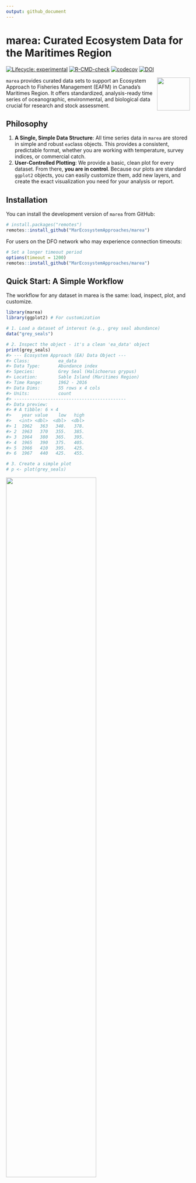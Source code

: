```yaml
---
output: github_document
---
```


# marea: Curated Ecosystem Data for the Maritimes Region

<!-- badges: start -->
[![Lifecycle: experimental](https://img.shields.io/badge/lifecycle-experimental-orange.svg)](https://lifecycle.r-lib.org/articles/stages.html#experimental)
[![R-CMD-check](https://github.com/MarEcosystemApproaches/marea/actions/workflows/R-CMD-check.yaml/badge.svg)](https://github.com/MarEcosystemApproaches/marea/actions/workflows/R-CMD-check.yaml)
[![codecov](https://codecov.io/gh/MarEcosystemApproaches/marea/graph/badge.svg?token=93afkFJUVL)](https://codecov.io/gh/MarEcosystemApproaches/marea)
[![DOI](https://zenodo.org/badge/DOI/10.5281/zenodo.15706086.svg)](https://doi.org/10.5281/zenodo.15706086)
<!-- badges: end -->

<img src="man/figures/marea_logo_jupijkam.png" align="right" height="90"/>

`marea` provides curated data sets to support an Ecosystem Approach to Fisheries Management (EAFM) in Canada's Maritimes Region. It offers standardized, analysis-ready time series of oceanographic, environmental, and biological data crucial for research and stock assessment.

## Philosophy


1.  **A Single, Simple Data Structure**: All time series data in `marea` are stored in simple and robust `ea`class objects. This provides a consistent, predictable format, whether you are working with temperature, survey indices, or commercial catch.
2.  **User-Controlled Plotting**: We provide a basic, clean plot for every dataset. From there, **you are in control**. Because our plots are standard `ggplot2` objects, you can easily customize them, add new layers, and create the exact visualization you need for your analysis or report.


## Installation

You can install the development version of `marea` from GitHub:

```r
# install.packages("remotes")
remotes::install_github("MarEcosystemApproaches/marea")
```

For users on the DFO network who may experience connection timeouts:

```r
# Set a longer timeout period
options(timeout = 1200)
remotes::install_github("MarEcosystemApproaches/marea")
```

## Quick Start: A Simple Workflow

The workflow for any dataset in marea is the same: load, inspect, plot, and customize.

```r
library(marea)
library(ggplot2) # For customization

# 1. Load a dataset of interest (e.g., grey seal abundance)
data("grey_seals")

# 2. Inspect the object - it's a clean 'ea_data' object
print(grey_seals)
#> --- Ecosystem Approach (EA) Data Object ---
#> Class:           ea_data 
#> Data Type:       Abundance index 
#> Species:         Grey Seal (Halichoerus grypus) 
#> Location:        Sable Island (Maritimes Region)
#> Time Range:      1962 - 2016 
#> Data Dims:       55 rows x 4 cols 
#> Units:           count 
#> -------------------------------------------
#> Data preview:
#> # A tibble: 6 × 4
#>    year value    low   high
#>   <int> <dbl>  <dbl>  <dbl>
#> 1  1962   363   348.   378.
#> 2  1963   370   355.   385.
#> 3  1964   380   365.   395.
#> 4  1965   390   375.   405.
#> 5  1966   410   395.   425.
#> 6  1967   440   425.   455.

# 3. Create a simple plot
# p <- plot(grey_seals)

```

<img src="man/figures/README-grey-seals-base.png" width="70%" />

```r
# 4. Customize it! Add a confidence ribbon and improve the labels.
# The 'low' and 'high' columns are right there in the data frame.
#custom_plot <- base_plot +
 # geom_ribbon(aes(ymin = low, ymax = high), fill = "skyblue", alpha = 0.5) +
  #labs(
   # title = "Grey Seal Abundance on Sable Island",
    #y = "Estimated Pup Production (count)"
  #) +
  #theme_bw()


```

## Available Data

marea includes a growing list of curated data products. Use marea_metadata() to see what's available.

```r
library(knitr)
kable(marea_metadata())
```

## Documentation

For detailed examples, data sources, and methodologies, please see our vignettes:

*Understanding Generic EA Data Classes*: A guide to the ea classes and the package philosophy.

*Plotting EA Classes*: Examples and details of how to plot ea class objects.

## Citation

If you use marea in a publication, please cite it. You can get the current citation information by running:

```r
citation("marea")
```

## Contributing

We welcome contributions! If you have suggestions, find a bug, or would like to contribute a new dataset, please see our contribution guidelines and open an issue on GitHub.

## Related Work

This package is part of a coordinated effort across DFO regions to standardize access to ecosystem data for fisheries management:

[pacea](https://github.com/pbs-assess/PACea/) - Pacific ecosystem data

[gslea](https://github.com/duplisea/gslea/) - Gulf of St. Lawrence ecosystem data


## Acknowledgments

We acknowledge that this work is done in the traditional and unceded territory of indigenous people who have cared for this land and water for time immemorial. We thank Fisheries and Oceans Canada for funding and acknowledge the many data providers and scientists whose work makes this package possible. 

Special thanks to the oce package team for inspiring the design of the `ea` class system.

Kelley D, Richards C (2025). oce: Analysis of Oceanographic Data. R package version 1.8-4, https://dankelley.github.io/oce/.